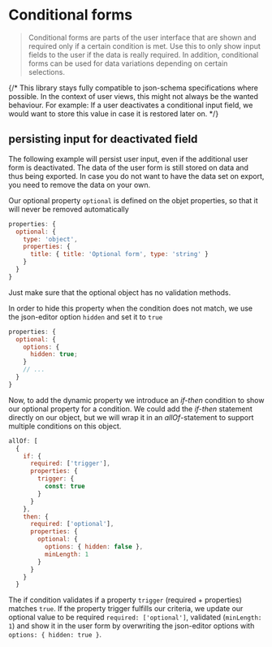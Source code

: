 
<Meta title="Cookbook/ConditionalForms" />

# Conditional forms

> Conditional forms are parts of the user interface that are shown and required only if a certain condition is met. Use this to only show input fields to the user if the data is really required. In addition, conditional forms can be used for data variations depending on certain selections.

{/* This library stays fully compatible to json-schema specifications where possible. In the context of user views, this might not always be the wanted behaviour. For example: If a user deactivates a conditional input field, we would want to store this value in case it is restored later on. */}

## persisting input for deactivated field

The following example will persist user input, even if the additional user form is deactivated. The data of the user form is still stored on data and thus being exported. In case you do not want to have the data set on export, you need to remove the data on your own.

<Canvas>
  <JsonForm
    widgets={widgets}
    options={{ title: false }}
    addOptionalProps={false}
    schema={{
      type: 'object',
      title: 'allOf with single if-then-else statements',
      required: ['trigger'],
      properties: {
        trigger: {
          title: 'with additional field',
          type: 'boolean',
          default: false
        },
        optional: {
          options: { hidden: true, title: false },
          type: 'object',
          required: ['title'],
          properties: {
            title: {
              title: 'Optional form',
              type: 'string'
            }
          }
        }
      },
      allOf: [
        {
          if: {
            required: ['trigger'],
            properties: {
              trigger: {
                const: true
              }
            }
          },
          then: {
            required: ['optional'],
            properties: {
              optional: {
                options: { hidden: false },
                minLength: 1
              }
            }
          }
        }
      ]
    }}
  />
</Canvas>

Our optional property `optional` is defined on the objet properties, so that it will never be removed automatically

```js
properties: {
  optional: {
    type: 'object',
    properties: {
      title: { title: 'Optional form', type: 'string' }
    }
  }
}
```

Just make sure that the optional object has no validation methods.

In order to hide this property when the condition does not match, we use the json-editor option `hidden` and set it to `true`

```js
properties: {
  optional: {
    options: {
      hidden: true;
    }
    // ...
  }
}
```

Now, to add the dynamic property we introduce an _if-then_ condition to show our optional property for a condition. We could add the _if-then_ statement directly on our object, but we will wrap it in an _allOf_-statement to support multiple conditions on this object.

```js
allOf: [
  {
    if: {
      required: ['trigger'],
      properties: {
        trigger: {
          const: true
        }
      }
    },
    then: {
      required: ['optional'],
      properties: {
        optional: {
          options: { hidden: false },
          minLength: 1
        }
      }
    }
  }
```

The if condition validates if a property `trigger` (required + properties) matches `true`. If the property trigger fulfills our criteria, we update our optional value to be required `required: ['optional']`, validated (`minLength: 1`) and show it in the user form by overwriting the json-editor options with `options: { hidden: true }`.
